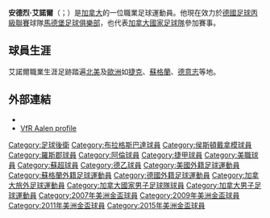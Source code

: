 {{expand|time=2015-05-14T16:16:17+00:00}}
{{Infobox football biography
| name                 = 安德烈·艾諾爾<br>André Hainault
| image                = 31 Andrew Hainault 041710.jpg
| fullname             = André Robert Hainault
| birth_date           = {{Birth date and age|1986|6|17}}
| birth_place          = {{flagicon|CAN}} [[加拿大|加拿大]][[魁北克省|魁北克省]][[沃德勒伊多里翁|沃德勒伊多里翁]]
| height               = {{convert|184|cm|ftin|abbr=on}}<ref>{{cite web|title=André Hainault|url=http://canadasoccer.com/?t=roster&pid=1403|work=canadasoccer.com|publisher=[[加拿大足球協會|加拿大足球協會]]|accessdate=17 January 2014|archive-date=2020-09-19|archive-url=https://web.archive.org/web/20200919155611/https://canadasoccer.com/?t=roster&pid=1403}}</ref>
| position             = 後衛
| currentclub          = [[馬德堡足球俱樂部|馬德堡]]
| clubnumber           = 22
| youthyears1          = 
| youthclubs1          = [[哈得孙鷹隊|哈得孙鷹隊]]
| years1               = 2004–2005
| clubs1               = [[蒙特利爾衝擊|蒙特利爾衝擊]]
| caps1                = 3
| goals1               = 0
| years2               = 2005–2009
| clubs2               = {{le|巴尼克莫斯特足球俱樂部|FK Baník Most|巴尼克莫斯特}}
| caps2                = 66
| goals2               = 4
| years3               = 2008
| clubs3               = → [[布拉格斯巴達|布拉格斯巴達]]
| caps3                = 2
| goals3               = 0
| years4               = 2009–2012
| clubs4               = [[休斯敦迪納摩|休斯敦迪納摩]]
| caps4                = 104
| goals4               = 6
| years5               = 2013
| clubs5               = [[羅斯郡足球俱樂部|羅斯郡]]
| caps5                = 8
| goals5               = 1
| years6               = 2013–2015
| clubs6               = [[阿倫草地體育會|艾亞倫]]
| caps6                = 40
| goals6               = 1
| years7               = 2015–
| clubs7               = [[馬德堡足球俱樂部|馬德堡]]
| caps7                = 21
| goals7               = 0
| nationalyears1       = 2002–2003
| nationalteam1        = 加拿大U17
| nationalcaps1        = 14
| nationalgoals1       = 0
| nationalyears2       = 2003–2005
| nationalteam2        = 加拿大U20
| nationalcaps2        = 18
| nationalgoals2       = 0
| nationalyears3       = 2008
| nationalteam3        = 加拿大U23
| nationalcaps3        = 4
| nationalgoals3       = 0
| nationalyears4       = 2006–
| nationalteam4        = [[加拿大國家足球隊|加拿大]]
| nationalcaps4        = 44
| nationalgoals4       = 2
| medaltemplates       =
| pcupdate             = 2015年5月29日
| ntupdate             = 2015年7月11日
}}
'''安德烈·艾諾爾'''（{{lang-en|André Hainault}}；{{bd|1986年|6月17日}}）是[[加拿大|加拿大]]的一位職業足球運動員。他現在效力於[[德國足球丙級聯賽|德國足球丙級聯賽]]球隊[[馬德堡足球俱樂部|馬德堡足球俱樂部]]，也代表[[加拿大國家足球隊|加拿大國家足球隊]]參加賽事。

==球員生涯==
艾諾爾職業生涯足跡踏遍[[北美|北美]]及[[歐洲|歐洲]]如[[捷克|捷克]]、[[蘇格蘭|蘇格蘭]]、[[德意志聯邦共和國|德意志]]等地。

==外部連結==
* {{Official website|http://www.AndreHainault.com}}
*[http://www.vfr-aalen.de/profis/kader/spielerprofil/?uID=60796 VfR Aalen profile] {{Wayback|url=http://www.vfr-aalen.de/profis/kader/spielerprofil/?uID=60796 |date=20150224193707 }}

{{DEFAULTSORT:Hainault, Andre}}

[[Category:足球後衛|Category:足球後衛]]
[[Category:布拉格斯巴達球員|Category:布拉格斯巴達球員]]
[[Category:侯斯頓戴拿模球員|Category:侯斯頓戴拿模球員]]
[[Category:羅斯郡球員|Category:羅斯郡球員]]
[[Category:阿倫球員|Category:阿倫球員]]
[[Category:捷甲球員|Category:捷甲球員]]
[[Category:美職球員|Category:美職球員]]
[[Category:蘇超球員|Category:蘇超球員]]
[[Category:德乙球員|Category:德乙球員]]
[[Category:美國外籍足球運動員|Category:美國外籍足球運動員]]
[[Category:蘇格蘭外籍足球運動員|Category:蘇格蘭外籍足球運動員]]
[[Category:德國外籍足球運動員|Category:德國外籍足球運動員]]
[[Category:加拿大旅外足球運動員|Category:加拿大旅外足球運動員]]
[[Category:加拿大國家男子足球隊球員|Category:加拿大國家男子足球隊球員]]
[[Category:加拿大男子足球運動員|Category:加拿大男子足球運動員]]
[[Category:2007年美洲金盃球員|Category:2007年美洲金盃球員]]
[[Category:2009年美洲金盃球員|Category:2009年美洲金盃球員]]
[[Category:2011年美洲金盃球員|Category:2011年美洲金盃球員]]
[[Category:2015年美洲金盃球員|Category:2015年美洲金盃球員]]